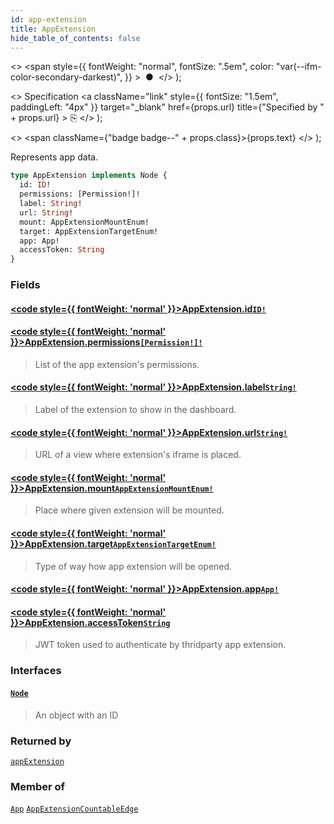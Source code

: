 ```yaml
---
id: app-extension
title: AppExtension
hide_table_of_contents: false
---
```


  <>
    <span
      style={{
        fontWeight: "normal",
        fontSize: ".5em",
        color: "var(--ifm-color-secondary-darkest)",
      }}
    >
      &nbsp;●&nbsp;
    </span>
  </>
);

  <>
    Specification
    <a
      className="link"
      style={{ fontSize: "1.5em", paddingLeft: "4px" }}
      target="\_blank"
      href={props.url}
      title={"Specified by " + props.url}
    >
      ⎘
    </a>
  </>
);

  <>
    <span className={"badge badge--" + props.class}>{props.text}</span>
  </>
);

Represents app data.

```graphql
type AppExtension implements Node {
  id: ID!
  permissions: [Permission!]!
  label: String!
  url: String!
  mount: AppExtensionMountEnum!
  target: AppExtensionTargetEnum!
  app: App!
  accessToken: String
}
```

### Fields

#### [<code style={{ fontWeight: 'normal' }}>AppExtension.<b>id</b></code>](#)<Bullet />[`ID!`](../../../storefront/miscellaneous/scalars/id) <Badge class="secondary" text="non-null"/> <Badge class="secondary" text="scalar"/>

>

#### [<code style={{ fontWeight: 'normal' }}>AppExtension.<b>permissions</b></code>](#)<Bullet />[`[Permission!]!`](../../../storefront/miscellaneous/objects/permission) <Badge class="secondary" text="non-null"/> <Badge class="secondary" text="object"/>

> List of the app extension's permissions.

#### [<code style={{ fontWeight: 'normal' }}>AppExtension.<b>label</b></code>](#)<Bullet />[`String!`](../../../storefront/miscellaneous/scalars/string) <Badge class="secondary" text="non-null"/> <Badge class="secondary" text="scalar"/>

> Label of the extension to show in the dashboard.

#### [<code style={{ fontWeight: 'normal' }}>AppExtension.<b>url</b></code>](#)<Bullet />[`String!`](../../../storefront/miscellaneous/scalars/string) <Badge class="secondary" text="non-null"/> <Badge class="secondary" text="scalar"/>

> URL of a view where extension's iframe is placed.

#### [<code style={{ fontWeight: 'normal' }}>AppExtension.<b>mount</b></code>](#)<Bullet />[`AppExtensionMountEnum!`](../../../storefront/apps/enums/app-extension-mount-enum) <Badge class="secondary" text="non-null"/> <Badge class="secondary" text="enum"/>

> Place where given extension will be mounted.

#### [<code style={{ fontWeight: 'normal' }}>AppExtension.<b>target</b></code>](#)<Bullet />[`AppExtensionTargetEnum!`](../../../storefront/apps/enums/app-extension-target-enum) <Badge class="secondary" text="non-null"/> <Badge class="secondary" text="enum"/>

> Type of way how app extension will be opened.

#### [<code style={{ fontWeight: 'normal' }}>AppExtension.<b>app</b></code>](#)<Bullet />[`App!`](../../../storefront/apps/objects/app) <Badge class="secondary" text="non-null"/> <Badge class="secondary" text="object"/>

>

#### [<code style={{ fontWeight: 'normal' }}>AppExtension.<b>accessToken</b></code>](#)<Bullet />[`String`](../../../storefront/miscellaneous/scalars/string) <Badge class="secondary" text="scalar"/>

> JWT token used to authenticate by thridparty app extension.

### Interfaces

#### [`Node`](../../../storefront/miscellaneous/interfaces/node) <Badge class="secondary" text="interface"/>

> An object with an ID

### Returned by

[`appExtension`](../../../storefront/apps/queries/app-extension) <Badge class="secondary" text="query"/>

### Member of

[`App`](../../../storefront/apps/objects/app) <Badge class="secondary" text="object"/><Bullet />[`AppExtensionCountableEdge`](../../../storefront/miscellaneous/objects/app-extension-countable-edge) <Badge class="secondary" text="object"/>

